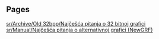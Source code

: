 
== Pages ==
[[sr/Archive/Old 32bpp/Najčešća pitanja o 32 bitnoj grafici]]
[[sr/Manual/Najčešća pitanja o alternativnoj grafici (NewGRF)]]
